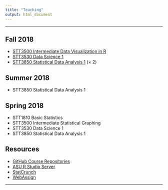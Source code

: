 ```yaml
---
title: "Teaching"
output: html_document
---
```


<hr>

## Fall 2018

* [STT3500 Intermediate Data Visualization in R](https://stat-jet-asu.github.io/IntermediateStatisticalGraphing/) 
* [STT3530 Data Science 1](https://stat-jet-asu.github.io/DataScience1/) 
* [STT3850 Statistical Data Analysis 1](https://stat-jet-asu.github.io/StatisticalDataAnalysis1/) (&times; 2)

## Summer 2018

* STT3850 Statistical Data Analysis 1

## Spring 2018

* STT1810 Basic Statistics
* STT3500 Intermediate Statistical Graphing
* STT3530 Data Science 1
* STT3850 Statistical Data Analysis 1

## Resources

* [GitHub Course Repositories](https://github.com/STAT-JET-ASU)
* [ASU R Studio Server](https://mathr.math.appstate.edu)
* [StatCrunch](https://www.statcrunch.com/)
* [WebAssign](https://www.webassign.com/)

<hr>